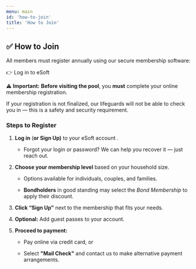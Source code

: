 ```yaml
---
menu: main
id: 'how-to-join'
title: 'How to Join'
---
```




## **✅ How to Join**

All members must register annually using our secure membership software:  

<Link href="https://www.esoftplanner.com/v3/planner/login.php?access=0dG81LSVxNmo65bCzW57uZyIpg==">👉 Log in to eSoft</Link>

⚠️ **Important:** **Before visiting the pool**, you **must** complete your online membership registration.

If your registration is not finalized, our lifeguards will not be able to check you in — this is a safety and security requirement.

### Steps to Register

1. **Log in** (**or Sign Up)** to your eSoft account .

   * Forgot your login or password? We can help you recover it — just reach out.

2. **Choose your membership level** based on your household size.

   * Options available for individuals, couples, and families.

   * **Bondholders** in good standing may select the *Bond Membership* to apply their discount.

3. **Click “Sign Up”** next to the membership that fits your needs.

4. **Optional:** Add guest passes to your account.

5. **Proceed to payment:**

   * Pay online via credit card, or

   * Select **"Mail Check"** and contact us to make alternative payment arrangements.  
